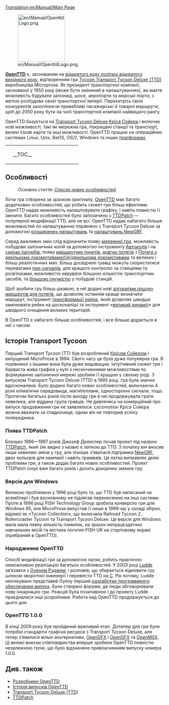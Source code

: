 [[Translation:en/Manual/Main Page]]
{{uk/Manual/Зміст}}

[[File:en/Manual/OpenttdLogo.png|left|150px]] 

[http://www.openttd.org/ '''OpenTTD'''] є, заснованим на [https://www.wikipedia.org/wiki/uk:Політика відкритого коду політиці відкритого вихідного коду], відтворенням гри [https://www.wikipedia.org/wiki/uk:Transport Tycoon Transport Tycoon Deluxe (TTD)] виробництва Microprose. Як президент транспортної компанії, заснованої у 1950 році (може бути змінений в налаштуваннях), ви маєте можливість будувати залізниці, шосе, аеропорти та морські порти, з метою розбудови своєї транспортної імперії. Перехитріть своїх конкурентів захоплюючи привабливі пасажирські й товарні маршрути, щоб до 2050 року бути на чолі транспортної компанії найвищого рангу.

OpenTTD базується на [http://www.chrissawyer.com/info.htm Transport Tycoon Deluxe Кріса Сойєра] і включає нові можливості, такі як мережна гра, покращені станції та транспорт, великі ігрові карти та інші можливості. OpenTTD працює на операційних системах Linux, Unix, BeOS, OS/2, Windows та інших [[uk/Операційна система|платформах]].

{| align="center"
|colspan=2 style="background:none; border:0px"|
|width=200 style="background:none; border:0px"| __TOC__
|style="background:none; border:0px"| [[File:uk/Manual/Intro screen.png|frame|center|[[uk/Інтерфейс гри#vmist-golovnogo-vikna|Заставка OpenTTD]]]]
|}

== Особливості ==
:''Основна стаття: [[uk/Список нових особливостей|Список нових особливостей]]''

Хоча гра створена за зразком оригіналу, [http://www.openttd.org/ OpenTTD] має багато додаткових особливостей, що робить сюжет гри більш ефектним. OpenTTD надає можливість налаштовувати графіку, і навіть повністю її змінити. Багато особливостей було запозичено з [http://www.ttdpatch.net/ TTDPatch] — популярної модифікації TTD, але не всі. OpenTTD надає набагато більше можливостей по налаштуванню порівняно з Transport Tycoon Deluxe за допомогою [[uk/Розширені налаштування|розширених налаштувань]] та [[uk/NewGRF|налаштувань NewGRF]].

Серед важливих змін слід відзначити появу [[uk/Мережна гра|мережної гри]], можливість побудови залізничних колій за допомогою інструменту [[uk/Автоколія|Автоколія]] і на [[uk/Будівництво на схилах|схилах пагорбів]], появу [[uk/Маршрутний пункт|маршрутних пунктів]], [[uk/Довгий потяг|довгих потягів]] з [[Потяги з декількома локомотивами/Uk}декількома локомотивами]] та великих і більш реалістичних мап. Більш досвідчені гравці можуть скористатися перевагами [[en/Сигнали#pre-signali-uk|пре-сигналів]], для кращого контролю за станціями та розв’язками, можливістю керувати більшою кількістю транспортних засобів, та [[en/Неоднорідні станції|більшою гнучкістю]] у побудові станцій.

Щоб зробити гру більш цікавою, в неї додані нові [[uk/YAPP|алгоритми пошуку маршрутів для потягів]], що дозволяє останнім краще визначати маршрут, інструмент [[uk/Реконструкція залізниці|трансформації рейок]], який дозволяє швидше замінювати рейки на досконаліші та інструмент «[[uk/Екстра-динаміт|великий динаміт]]» для швидкого очищення великих територій.

В OpenTTD є набагато більше особливостей, і все більше додається в неї з часом.

== Історія Transport Tycoon==
Перший Transport Tycoon (TT) був розроблений [http://www.chrissawyer.com/ Крісом Сойєром] і випущений MicroProse в 1994. Свого часу це була дуже популярна гра. В порівнянні з іншими вона була дуже видовищна. Інтуїтивний сюжет гри і барвиста жива графіка у купі з нескінченними можливостями по формуванню залізничної мережі зробили її кращою у своєму роді. З випуском Transport Tycoon Deluxe (TTD) в 1995 році, гра була значно вдосконалена. Було додано багато нових особливостей, включаючи 4 різні кліматичні середовища, магнітоплани, односторонні сигнали, тощо. Протягом багатьох років після виходу гри в неї продовжувала грати невелика, але віддана група гравців. Не дивлячись на комерційний про випуск продовження гри не заявлялося. Locomotion Кріса Сойєра можна вважати за спадкоємця, однак він не повторив успіху попередника.

=== Поява TTDPatch ===
Близько 1996—1997 років Джозеф Дрекслер почав проект під назвою [http://www.ttdpatch.net/ TTDPatch], який (як видно з назви) є латкою до TTD. З початку він вносив лише невеликі зміни у гру, але пізніше з’явилася підтримка [[uk/NewGRF|NewGRF]], двох кольорів для кампанії і навіть трамваїв. Ця латка виправляє деякі проблеми гри, а також додає багато нових особливостей. Проект TTDPatch існує вже багато років і досить докорінно змінює гру.

=== Версія для Windows ===
Великою проблемою у 1996 році було те, що TTD був написаний на асемблері і був восновному не підлягав перенесенню на інші системи. Проте в 1996 році FISH Technology Group зробила конверсію гри для Windows 95, але MicroProse випустив її лише в 1999-му у складі збірки, відомої як «Tycoon Collection», що включала Railroad Tycoon 2, Rollercoaster Tycoon та Transport Tycoon Deluxe. Ця версія для Windows мала мала певну кількість помилок, на зразок непрацездатних навчальних місій та містила логотип FISH UK на стартовому екрані (прибраний в OpenTTD).

=== Народження OpenTTD ===
Спосіб модифікації гри за допомогою латки, робить практично неможливою реалізацію багатьох особливостей. У 2003 році [[uk/Ludde|Ludde]] зв’язався з [http://www.tt-forums.net/ Оуеном Руджем], і розповів, що збирається відновити гру шляхом зворотної інженерії і перевести TTD на [https://www.wikipedia.org/wiki/Uk:C_(мова_програмування) C]. Рік потому, Ludde неочікувано представив Оуену перший [https://www.wikipedia.org/wiki/Uk:Стадии разработки программного обеспечения випуск]. Були створені форуми, де люди обговорювали нову інкарнацію гри. Реакція була позитивною і до проекту Ludde приєдналися інші розробники. Робота над OpenTTD продовжується до цього дня.

=== OpenTTD 1.0.0 ===
В кінці 2009 року був пройдений важливий етап. Дотепер для гри були потрібні стандартні графічні ресурси з Transport Tycoon Deluxe, але тепер з’явилися вільні альтернативи, [[uk/OpenGFX|OpenGFX]] і [[uk/OpenSFX|OpenSFX]] та [[uk/OpenMSX|OpenMSX]]. Ці великі внески співтовариства вперше зробили OpenTTD повністю незалежною грою, що було відзначене привласненням випуску номера 1.0.0.

== Див. також ==
*[[uk/Розробники|Розробники OpenTTD]]
*[[uk/Історія випусків OpenTTD|Історія випусків OpenTTD]]
*[https://www.wikipedia.org/wiki/Uk:Transport_Tycoon Transport Tycoon Deluxe (TTD)]
*[http://www.ttdpatch.net/ TTDPatch]